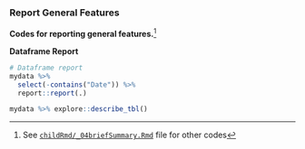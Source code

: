### Report General Features

**Codes for reporting general features.**^[See [`childRmd/_04briefSummary.Rmd`](https://github.com/sbalci/histopathology-template/blob/master/childRmd/_04briefSummary.Rmd) file for other codes]


**Dataframe Report**

```r
# Dataframe report
mydata %>% 
  select(-contains("Date")) %>%
  report::report(.)
```


```r
mydata %>% explore::describe_tbl()
```



